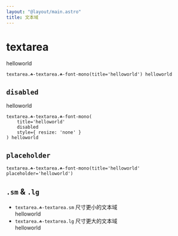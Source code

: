 ```yaml
---
layout: "@layout/main.astro"
title: 文本域
---
```




# textarea

<T tag="textarea" class="☘-textarea ☘-font-mono" title="helloworld">helloworld</T>

```pug
textarea.☘-textarea.☘-font-mono(title='helloworld') helloworld
```

## `disabled`

<T tag="textarea" class="☘-textarea ☘-font-mono" title="helloworld" disabled style="resize: none;">helloworld</T>

```pug
textarea.☘-textarea.☘-font-mono(
    title='helloworld' 
    disabled 
    style={ resize: 'none' }
) helloworld
```

## `placeholder`

<T tag="textarea" class="☘-textarea ☘-font-mono" title="helloworld" placeholder='helloworld'/>

```pug
textarea.☘-textarea.☘-font-mono(title='helloworld' placeholder='helloworld')
```

## `.sm` & `.lg`

- `textarea.☘-textarea.sm` 尺寸更小的文本域
    <br/><T tag="textarea" class="☘-textarea ☘-font-mono sm" title="helloworld">helloworld</T>
- `textarea.☘-textarea.lg` 尺寸更大的文本域
    <br/><T tag="textarea" class="☘-textarea ☘-font-mono lg" title="helloworld">helloworld</T>

